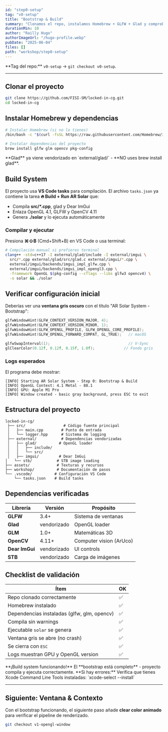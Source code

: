 ```yaml
---
id: "step0-setup"
tag: "v0-setup"
title: "Bootstrap & Build"
summary: "Clonamos el repo, instalamos Homebrew + GLFW + Glad y comprobamos una ventana OpenGL vacía."
durationMin: 10
author: "Railly Hugo"
authorImageUrl: "/hugo-profile.webp"
pubDate: "2025-06-04"
files: []
path: "workshop/step0-setup"
---
```



<Alert type="info">
  **Tag del repo:** <code>v0-setup</code> → <code>git checkout v0-setup</code>.
</Alert>

---

## Clonar el proyecto

```bash
git clone https://github.com/FISI-SM/locked-in-cg.git
cd locked-in-cg
```

## Instalar Homebrew y dependencias

```bash
# Instalar Homebrew (si no lo tienes)
/bin/bash -c "$(curl -fsSL https://raw.githubusercontent.com/Homebrew/install/HEAD/install.sh)"

# Instalar dependencias del proyecto
brew install glfw glm opencv pkg-config
```

<Alert type="warning">
  **Glad** ya viene vendorizado en `external/glad/` - **NO uses brew install glad**.
</Alert>

## Build System

El proyecto usa **VS Code tasks** para compilación. El archivo `tasks.json` ya contiene la tarea **🔥 Build + Run AR Solar** que:

- Compila **src/*.cpp**, glad y Dear ImGui
- Enlaza OpenGL 4.1, GLFW y OpenCV 4.11  
- Genera **./solar** y lo ejecuta automáticamente

### Compilar y ejecutar

Presiona **⌘⇧B** (Cmd+Shift+B) en VS Code o usa terminal:

```bash
# Compilación manual si prefieres terminal
clang++ -std=c++17 -I external/glad/include -I external/imgui \
  src/*.cpp external/glad/src/glad.c external/imgui/*.cpp \
  external/imgui/backends/imgui_impl_glfw.cpp \
  external/imgui/backends/imgui_impl_opengl3.cpp \
  -framework OpenGL $(pkg-config --cflags --libs glfw3 opencv4) \
  -o solar && ./solar
```

## Verificar configuración inicial

Deberías ver una **ventana gris oscuro** con el título "AR Solar System - Bootstrap":

```cpp
glfwWindowHint(GLFW_CONTEXT_VERSION_MAJOR, 4);
glfwWindowHint(GLFW_CONTEXT_VERSION_MINOR, 1);
glfwWindowHint(GLFW_OPENGL_PROFILE, GLFW_OPENGL_CORE_PROFILE);
glfwWindowHint(GLFW_OPENGL_FORWARD_COMPAT, GL_TRUE);   // macOS

glfwSwapInterval(1);                                   // V-Sync
glClearColor(0.12f, 0.12f, 0.15f, 1.0f);             // Fondo gris
```

### Logs esperados

El programa debe mostrar:

```
[INFO] Starting AR Solar System - Step 0: Bootstrap & Build
[INFO] OpenGL Context: 4.1 Metal - 88.1
[INFO] GPU: Apple M1 Pro
[INFO] Window created - basic gray background, press ESC to exit
```

## Estructura del proyecto

```
locked-in-cg/
 ├── src/                 # Código fuente principal
 │   ├── main.cpp        # Punto de entrada
 │   └── logger.hpp      # Sistema de logging
 ├── external/           # Dependencias vendorizadas
 │   ├── glad/          # OpenGL loader
 │   │   ├── include/
 │   │   └── src/
 │   ├── imgui/         # Dear ImGui
│   └── stb/           # STB image loading
├── assets/            # Texturas y recursos
├── workshop/          # Documentación de pasos
└── .vscode/          # Configuración VS Code
    └── tasks.json    # Build tasks
```

## Dependencias verificadas

| Librería | Versión | Propósito |
|----------|---------|-----------|
| **GLFW** | 3.4+ | Sistema de ventanas |
| **Glad** | vendorizado | OpenGL loader |
| **GLM** | 1.0+ | Matemáticas 3D |
| **OpenCV** | 4.11+ | Computer vision (ArUco) |
| **Dear ImGui** | vendorizado | UI controls |
| **STB** | vendorizado | Carga de imágenes |

## Checklist de validación

| Ítem | OK |
|------|----|
| Repo clonado correctamente | ✅ |
| Homebrew instalado | ✅ |
| Dependencias instaladas (glfw, glm, opencv) | ✅ |
| Compila sin warnings | ✅ |
| Ejecutable `solar` se genera | ✅ |
| Ventana gris se abre (no crash) | ✅ |
| Se cierra con <kbd>ESC</kbd> | ✅ |
| Logs muestran GPU y OpenGL version | ✅ |

<Alert type="success">
  **¡Build system funcionando!** El **bootstrap está completo** - proyecto compila y ejecuta correctamente.
</Alert>

<Alert type="tip">
  **Si hay errores:** Verifica que tienes Xcode Command Line Tools instaladas: `xcode-select --install`
</Alert>

---

## Siguiente: Ventana & Contexto

Con el bootstrap funcionando, el siguiente paso añade **clear color animado** para verificar el pipeline de renderizado.

```bash
git checkout v1-opengl-window
``` 